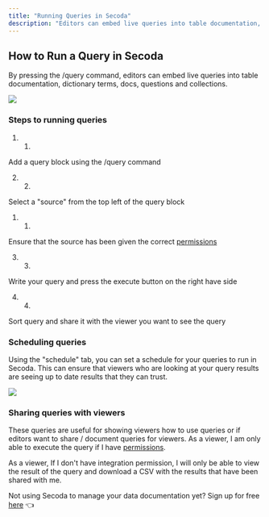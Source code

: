 ```yaml
---
title: "Running Queries in Secoda"
description: "Editors can embed live queries into table documentation, dictionary terms, docs, questions and collections."
---
```


## How to Run a Query in Secoda

By pressing the /query command, editors can embed live queries into table documentation, dictionary terms, docs, questions and collections. 

![](https://3544070331-files.gitbook.io/~/files/v0/b/gitbook-x-prod.appspot.com/o/spaces%2FqxbfBjqa19PllrcxgKxO%2Fuploads%2FYAGlsaEpfkSBvuj8TceJ%2Fimage-1.png?alt=media&token=19f01f1b-94f4-4da1-9b0d-f8fb68786e96)

### Steps to running queries

1. 1.  
Add a query block using the /query command

2. 2.  
Select a "source" from the top left of the query block  
   1. 1.  
   Ensure that the source has been given the correct [permissions](/user-management/resource-permissions)

3. 3.  
Write your query and press the execute button on the right have side

4. 4.  
Sort query and share it with the viewer you want to see the query

### Scheduling queries

Using the "schedule" tab, you can set a schedule for your queries to run in Secoda. This can ensure that viewers who are looking at your query results are seeing up to date results that they can trust. 

![](https://3544070331-files.gitbook.io/~/files/v0/b/gitbook-x-prod.appspot.com/o/spaces%2FqxbfBjqa19PllrcxgKxO%2Fuploads%2FmMAgMue5OuHHnS4XVx3j%2FScreen%20Shot%202022-08-10%20at%2010.48.05%20AM.png?alt=media&token=63cc8e5c-a259-4654-8665-8ca3828507ce)

### Sharing queries with viewers

These queries are useful for showing viewers how to use queries or if editors want to share / document queries for viewers. As a viewer, I am only able to execute the query if I have [permissions](/user-management/integration-permissions). 

As a viewer, If I don't have integration permission, I will only be able to view the result of the query and download a CSV with the results that have been shared with me. 

Not using Secoda to manage your data documentation yet? Sign up for free [here](http://app.secoda.co/) 👈